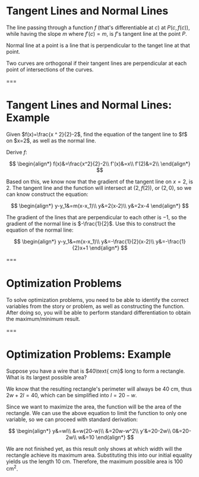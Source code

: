 # Tangent Lines and Normal Lines

The line passing through a function $f$ (that's differentiable at $c$) at $P(c, f(c))$, while having the slope $m$ where $f'(c)=m$, is $f$'s tangent line at the point $P$.

Normal line at a point is a line that is perpendicular to the tanget line at that point.

Two curves are orthogonal if their tangent lines are perpendicular at each point of intersections of the curves.

===

# Tangent Lines and Normal Lines: Example

<Example>
  Given $f(x)=\frac{x ^ 2}{2}-2$, find the equation of the tangent line to $f$ on $x=2$, as well as the normal line.
</Example>

Derive $f$:

$$
\begin{align*}
f(x)&=\frac{x^2}{2}-2\\
f'(x)&=x\\
f'(2)&=2\\
\end{align*}
$$

Based on this, we know now that the gradient of the tangent line on $x=2$, is $2$. The tangent line and the function will intersect at $(2, f(2))$, or $(2, 0)$, so we can know construct the equation:

$$
\begin{align*}
y-y_1&=m(x-x_1)\\
y&=2(x-2)\\
y&=2x-4
\end{align*}
$$

The gradient of the lines that are perpendicular to each other is $-1$, so the gradient of the normal line is $-\frac{1}{2}$. Use this to construct the equation of the normal line:

$$
\begin{align*}
y-y_1&=m(x-x_1)\\
y&=-\frac{1}{2}(x-2)\\
y&=-\frac{1}{2}x+1
\end{align*}
$$

<Graph functions="(x*x)/2-2,2*x-4" points="2,0~solid" />

===

# Optimization Problems

To solve optimization problems, you need to be able to identify the correct variables from the story or problem, as well as constructing the function. After doing so, you will be able to perform standard differentiation to obtain the maximum/minimum result.

===

# Optimization Problems: Example

<Example>
  Suppose you have a wire that is $40\text{ cm}$ long to form a rectangle. What
  is its largest possible area?
</Example>

We know that the resulting rectangle's perimeter will always be $40\text{ cm}$, thus $2w+2l=40$, which can be simplified into $l=20-w$.

Since we want to maximize the area, the function will be the area of the rectangle. We can use the above equation to limit the function to only one variable, so we can proceed with standard derivation:

$$
\begin{align*}
y&=wl\\
&=w(20-w)\\
&=20w-w^2\\
y'&=20-2w\\
0&=20-2w\\
w&=10
\end{align*}
$$

We are not finished yet, as this result only shows at which width will the rectangle achieve its maximum area. Substituting this into our initial equality yields us the length $10\text{ cm}$. Therefore, the maximum possible area is $100\text{ cm}^2$.

